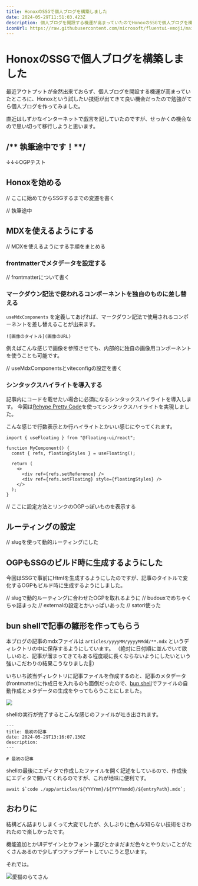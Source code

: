 ```yaml
---
title: HonoxのSSGで個人ブログを構築しました
date: 2024-05-29T11:51:03.423Z
description: 個人ブログを開設する機運が高まっていたのでHonoxのSSGで個人ブログを構築しました。
iconUrl: https://raw.githubusercontent.com/microsoft/fluentui-emoji/main/assets/Fire/Flat/fire_flat.svg 
---
```


<TitleIcon iconUrl="https://raw.githubusercontent.com/microsoft/fluentui-emoji/main/assets/Fire/Flat/fire_flat.svg"/>

# HonoxのSSGで個人ブログを構築しました

最近アウトプットが全然出来ておらず、個人ブログを開設する機運が高まっていたところに、Honoxという試したい技術が出てきて良い機会だったので勉強がてら個人ブログを作ってみました。

直近はしずかなインターネットで戯言を記していたのですが、せっかくの機会なので思い切って移行しようと思います。


## /** 執筆途中です！**/

↓↓↓OGPテスト
<ExternalOgp url="https://mooriii.com"/>
<ExternalOgp url="https://github.com"/>
<ExternalOgp url="https://github.com/mr04vv"/>
<ExternalOgp url="https://github.com/mr04vv/blog"/>


## Honoxを始める

// ここに始めてからSSGするまでの変遷を書く

// 執筆途中

## MDXを使えるようにする

// MDXを使えるようにする手順をまとめる

### frontmatterでメタデータを設定する

// frontmatterについて書く

### マークダウン記法で使われるコンポーネントを独自のものに差し替える

`useMdxComponents` を定義してあげれば、マークダウン記法で使用されるコンポーネントを差し替えることが出来ます。
```mdx
![画像のタイトル](画像のURL)
```
例えばこんな感じで画像を参照させても、内部的に独自の画像用コンポーネントを使うことも可能です。

// useMdxComponentsとviteconfigの設定を書く

### シンタックスハイライトを導入する

記事内にコードを載せたい場合に必須になるシンタックスハイライトを導入します。
今回は[Rehype Pretty Code](https://rehype-pretty.pages.dev/)を使ってシンタックスハイライトを実現しました。

こんな感じで行数表示とか行ハイライトとかいい感じにやってくれます。
```tsx showLineNumbers{} title="sample.tsx" {5,8-9} /setFloating/#s /refs/#v /adapter/
import { useFloating } from "@floating-ui/react";
 
function MyComponent() {
  const { refs, floatingStyles } = useFloating();
 
  return (
    <>
      <div ref={refs.setReference} />
      <div ref={refs.setFloating} style={floatingStyles} />
    </>
  );
}
```

// ここに設定方法とリンクのOGPっぽいものを表示する

## ルーティングの設定

// slugを使って動的ルーティングにした

## OGPもSSGのビルド時に生成するようにした
今回はSSGで事前にHtmlを生成するようにしたのですが、記事のタイトルで変化するOGPもビルド時に生成するようにしました。

// slugで動的ルーティングに合わせたOGPを取れるように
// budouxでめちゃくちゃ詰まった
// externalの設定とかいっぱいあった
// satori使った


## bun shellで記事の雛形を作ってもらう

本ブログの記事のmdxファイルは `articles/yyyyMM/yyyyMMdd/**.mdx` というディレクトリの中に保存するようにしています。
（絶対に日付順に並んでいて欲しいのと、記事が溜まってきてもある程度縦に長くならないようにしたいという強いこだわりの結果こうなりました🥹）

いちいち該当ディレクトリに記事ファイルを作成するのと、記事のメタデータ(frontmatter)に作成日を入れるのも面倒だったので、[bun shell]()でファイルの自動作成とメタデータの生成をやってもらうことにしました。

![](createEntry.gif)

shellの実行が完了するとこんな感じのファイルが吐き出されます。

```mdx
---
title: 最初の記事
date: 2024-05-29T13:16:07.130Z
description: 
---

# 最初の記事
```

shellの最後にエディタで作成したファイルを開く記述をしているので、作成後にエディタで開いてくれるのですが、これが地味に便利です。

```shell
await $`code ./app/articles/${YYYYmm}/${YYYYmmdd}/${entryPath}.mdx`;
```

## おわりに

結構どん詰まりしまくって大変でしたが、久しぶりに色んな知らない技術をさわれたので楽しかったです。

機能追加とかUIデザインとかフォント選びとかまだまだ色々とやりたいことがたくさんあるので少しずつアップデートしていこうと思います。



それでは。

![愛猫のらてさん](latte.jpg)
